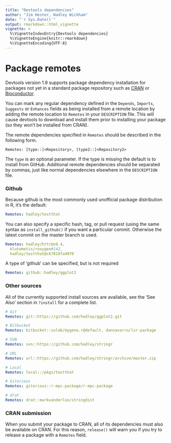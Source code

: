 ```yaml
---
title: "Devtools dependencies"
author: "Jim Hester, Hadley Wickham"
date: "`r Sys.Date()`"
output: rmarkdown::html_vignette
vignette: >
  %\VignetteIndexEntry{Devtools dependencies}
  %\VignetteEngine{knitr::rmarkdown}
  %\VignetteEncoding{UTF-8}
---
```


# Package remotes

Devtools version 1.9 supports package dependency installation for packages not
yet in a standard package repository such as [CRAN](http://cran.r-project.org)
or [Bioconductor](http://bioconductor.org).

You can mark any regular dependency defined in the `Depends`, `Imports`,
`Suggests` or `Enhances` fields as being installed from a remote location by
adding the remote location to `Remotes` in your `DESCRIPTION` file. This will
cause devtools to download and install them prior to installing your package (so they won't be installed from CRAN).

The remote dependencies specified in `Remotes` should be described in the following form.

```
Remotes: [type::]<Repository>, [type2::]<Repository2>
```

The `type` is an optional parameter.  If the type is missing the default is
to install from GitHub. Additional remote dependencies should be separated by
commas, just like normal dependencies elsewhere in the `DESCRIPTION` file.

### Github

Because github is the most commonly used unofficial package distribution in R, it's the default:

```yaml
Remotes: hadley/testthat
```

You can also specify a specific hash, tag, or pull request (using the same syntax as `install_github()` if you want a particular commit. Otherwise the latest commit on the master branch is used.

```yaml
Remotes: hadley/httr@v0.4,
  klutometis/roxygen#142,
  hadley/testthat@c67018fa4970
```

A type of 'github' can be specified, but is not required

```yaml
Remotes: github::hadley/ggplot2
```

### Other sources

All of the currently supported install sources are available, see the 'See
Also' section in `?install` for a complete list.

```yaml
# Git
Remotes: git::https://github.com/hadley/ggplot2.git

# Bitbucket
Remotes: bitbucket::sulab/mygene.r@default, dannavarro/lsr-package

# SVN
Remotes: svn::https://github.com/hadley/stringr

# URL
Remotes: url::https://github.com/hadley/stringr/archive/master.zip

# Local
Remotes: local::/pkgs/testthat

# Gitorious
Remotes: gitorious::r-mpc-package/r-mpc-package

# drat
Remotes: drat::markvanderloo/stringdist
```

### CRAN submission

When you submit your package to CRAN, all of its dependencies must also be available on CRAN. For this reason, `release()` will warn you if you try to release a package with a `Remotes` field.
